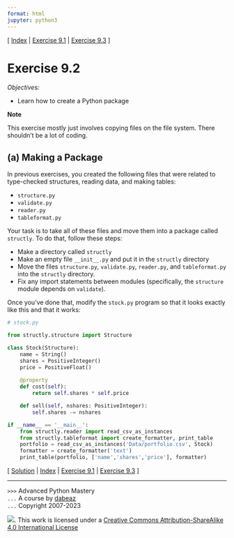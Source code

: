 ```yaml
---
format: html
jupyter: python3
---
```

\[ [Index](index.md) | [Exercise 9.1](ex9_1.md) | [Exercise 9.3](ex9_3.md) \]

# Exercise 9.2

*Objectives:*

- Learn how to create a Python package

**Note**

This exercise mostly just involves copying files on the file system.
There shouldn't be a lot of coding.

## (a) Making a Package

In previous exercises, you created the following files that were related to
type-checked structures, reading data, and making tables:

- `structure.py`
- `validate.py`
- `reader.py`
- `tableformat.py`

Your task is to take all of these files and move them into a package called `structly`.
To do that, follow these steps:

- Make a directory called `structly`
- Make an empty file `__init__.py` and put it in the `structly` directory
- Move the files `structure.py`, `validate.py`, `reader.py`, and `tableformat.py` into the `structly` directory.
- Fix any import statements between modules (specifically, the `structure` module depends on `validate`).

Once you've done that, modify the `stock.py` program so that it looks exactly like this
and that it works:

```python
# stock.py

from structly.structure import Structure

class Stock(Structure):
    name = String()
    shares = PositiveInteger()
    price = PositiveFloat()
    
    @property
    def cost(self):
        return self.shares * self.price

    def sell(self, nshares: PositiveInteger):
        self.shares -= nshares

if __name__ == '__main__':
    from structly.reader import read_csv_as_instances
    from structly.tableformat import create_formatter, print_table
    portfolio = read_csv_as_instances('Data/portfolio.csv', Stock)
    formatter = create_formatter('text')
    print_table(portfolio, ['name','shares','price'], formatter)
```

\[ [Solution](soln9_2.md) | [Index](index.md) | [Exercise 9.1](ex9_1.md) | [Exercise 9.3](ex9_3.md) \]

----
`>>>` Advanced Python Mastery  
`...` A course by [dabeaz](https://www.dabeaz.com)  
`...` Copyright 2007-2023  

![](https://i.creativecommons.org/l/by-sa/4.0/88x31.png). This work is licensed under a [Creative Commons Attribution-ShareAlike 4.0 International License](http://creativecommons.org/licenses/by-sa/4.0/)

